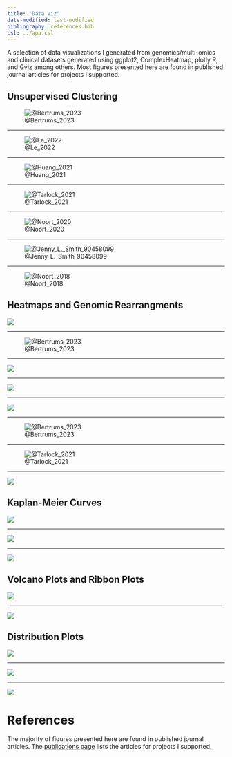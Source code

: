 ```yaml
---
title: "Data Viz"
date-modified: last-modified
bibliography: references.bib
csl: ../apa.csl
---
```


A selection of data visualizations I generated from genomics/multi-omics and clinical datasets generated using ggplot2, ComplexHeatmap, plotly R, and Gviz among others. Most figures presented here are found in published journal articles for projects I supported.

::: panel-tabset
## Unsupervised Clustering

![@Bertrums_2023](https://haematologica.org/article/download/haematol.2022.281653/75868/81609)

<hr class="hr-dark">

</hr>

![@Le_2022](https://dm5migu4zj3pb.cloudfront.net/manuscripts/157000/157101/large/JCI157101.f3.jpg)

<hr class="hr-dark">

</hr>

![@Huang_2021](https://ash.silverchair-cdn.com/ash/content_public/journal/bloodadvances/5/23/10.1182_bloodadvances.2021004965/2/advancesadv2021004965f2.png?Expires=1730261659&Signature=HIeEpu8Z-RKLUDneKFM~ng-HBauh3plaGCE7A64RYO~ESwuPsFi3fWYl0gnpCrNuzukiC8CttpC0HcWv~R0TzkbkoHLSK0K73FKLirwKSu211OvBcEQ7T6uwYLg42~~QPUz3hDnszIjrKO63pOXOhHIDFoVpYLLVdhf3-WxG3QN5MLZpvjbjc~dDwNrSXihmef8gcpqvKeuNtt2yrc42lr~xLpV3mhHmb59O0CX2kJz3roMOtiLUltLLljJvngMOFbc~mleOC76HbxNXPN-ddp9kf2Tj3XsG1ed61rGTPvUwl1L6n9l74eg~YhHHkDrPvxqiBAy~u1sXkp3nCbE5IQ__&Key-Pair-Id=APKAIE5G5CRDK6RD3PGA)

<hr class="hr-dark">

</hr>

![@Tarlock_2021](https://ash.silverchair-cdn.com/ash/content_public/journal/blood/138/13/10.1182_blood.2020009652/9/bloodbld2020009652f4.png?Expires=1730261274&Signature=NlncVp44SrVaOEV01DNCH1GAyLbzpejrMN1J3TMtxcd4Lqaxt2lhaMlvWcXXqWSLenkQOeULtdBjstYTxTtIxotXH9We1fsVJugY-C0Qqcy6UTXmxiijWraRWm8eJ9UXpVcqWpSK9Tb0YSgMe5nFYwD5wg3NKaPV8fAJNaUveA8B79Gyih42mNJBbxf6XSRfFPUoAz641zKmMxJTx2UIS1lWLLKO7lQ4~ZcLXn18z8xbYdpeIVTrrVKPXsya2kIIVrZXOZ~-cwFV1lmJDJ20EIq7uGeT4YY1pxFPGsb6XlgKvgnWYqbKlEidVYP1D8E52~ZQy2nsU~4B66kBKVoKGg__&Key-Pair-Id=APKAIE5G5CRDK6RD3PGA)

<hr class="hr-dark">

</hr>

![@Noort_2020](https://haematologica.org/article/download/9743/70851/74383)

<hr class="hr-dark">

</hr>

![@Jenny_L._Smith_90458099](https://www.biorxiv.org/content/biorxiv/early/2019/05/10/632166/F1.large.jpg?width=800&height=600&carousel=1)

<hr class="hr-dark">

</hr>

![@Noort_2018](https://ash.silverchair-cdn.com/ash/content_public/journal/blood/132/15/10.1182_blood-2018-05-849059/4/m_blood849059f2.png?Expires=1730211482&Signature=uNHdgEhz-qiPP4TXrnvB~7LZNLzZOuUabjKwRH1Gtfa2PhpCWneuLzebfgsBVgxMEthcozHPww5PYF8GdwIF3thYmAr471IK82ghDR7Hhlnvl5FUpjkD5dXJGzHl5~RpzPOB5f5JFZPimmTcaepMz70JnM7gi3RX408JEYZh9x2dzIvuaS5mzC5l-1hkELaDIgLj4PufkF-ts9Ze5I5s0GDA7FIyGEOVE2Gl7AWCCjHmrSGMU3qgxQCh6ZZrrPxdadlohekf8XE0Mn4JDrr3QY54KUzZwBINrgp0Az1XUyCy14K5tYAtA38bkc4d5ZTHB10Hn0oCk3asUG5Pi1r2Nw__&Key-Pair-Id=APKAIE5G5CRDK6RD3PGA)

## Heatmaps and Genomic Rearrangments

![](https://ash.silverchair-cdn.com/ash/content_public/journal/blood/138/supplement%201/10.1182_blood-2021-148894/1/2356fig01.png?Expires=1730260594&Signature=woDFER9HmrEYktsytu6EJmFpUhkHNzJwB-5BkTTh8-GZ3ai91Jf~AFTWJYivr8hvrZx7dA~DrZDMN7lguBjtY7B-YU6OFxQXt8gdnjFywU26U~Xx2E7pKIdT8ShdfLQUOf2ruDIk~lGMVYto4N2NtNtxsWAjyv1tI5slDREcL7KqSI4AZ-oiAtrvb93cn3tynWFvxZqsu4si-P0xrTA~-XpqUhsgLZiOyhsGP9ux4assv-52v5ahErsjpboAkf3jV7ZSTdDDMPE~OzquAsisfz7LyH~1qsFiSvK~wXjkFwAhrwCnuBuMkBvEEnzvq5ox65~dpBE7UBP8gTiPs1ehxQ__&Key-Pair-Id=APKAIE5G5CRDK6RD3PGA)

<hr class="hr-dark">

</hr>

![@Bertrums_2023](https://haematologica.org/article/download/haematol.2022.281653/75868/81611)

<hr class="hr-dark">

</hr>

![](https://www.ncbi.nlm.nih.gov/pmc/articles/PMC10038909/bin/nihms-1870608-f0002.jpg)

<hr class="hr-dark">

</hr>

![](https://www.biorxiv.org/content/biorxiv/early/2023/01/05/2023.01.05.522945/F3.large.jpg?width=800&height=600&carousel=1)

<hr class="hr-dark">

</hr>

![](https://aacr.silverchair-cdn.com/aacr/content_public/journal/clincancerres/26/3/10.1158_1078-0432.ccr-19-1800/2/726fig4.jpeg?Expires=1730262203&Signature=VByPCnZicAOBadSKo-vJAQe-uk5~prlkPmww~fEQLa0zULhNrvwo1AHHnsPATj-UYPNLoV4ZR~Dx-JQVu7jOgkd5gr5dS4NUsN1abycR22tp4j8s76UUue95FkpmJbygEcLLHFWp6FnSTvg4CQmq-77hU7st3jIIrHAJze0Oio0x4t7K2iq8fRKnm6L2yl~o-YRsJrYBvLj5mnSUmp9c9BGf7kWTm0PX4ASTuKBIx1jpEh2DZf5ccOXgqiuUNtZxFYGow0mYcT4V5JQZEz98NnWAiRPXEgoVVeMhe6mcG1cxObBVUS6Q52dMJAvNhdrvDzOAruTYIgzbxX-bQT3EBQ__&Key-Pair-Id=APKAIE5G5CRDK6RD3PGA)

<hr class="hr-dark">

</hr>

![@Bertrums_2023](https://haematologica.org/article/download/haematol.2022.281653/75868/81610)

<hr class="hr-dark">

</hr>

![@Tarlock_2021](https://ash.silverchair-cdn.com/ash/content_public/journal/blood/138/13/10.1182_blood.2020009652/9/bloodbld2020009652f2.png?Expires=1730261226&Signature=esv~Y1me-93JB2DFkndlRinisQgMS6OaiGIIWA5ty~2Ibp4QMuaxCnl2IRb9HJOj-q3E3dqUgnJkUb1PxiZySIrKxr184VTHjcUYZdbXwesvS-KSOPNfuU38x4CXPAxcD0HArt~~ITXf07QcTemzbBxJ0I6JiRf7TcdV0Ir4iuLIvF1ycCPb~4d1FuJAPVkZ1djo60Qur4E4c1U-7FVa8Pj2nHHR-a-Mr-2FD-JbWHutK88AKLJFmf8OZm90CZ40LiVaGyM~ii4OkBp9u8T5kQ2NLGjra3A-TzwIYssVExSEZ1yGt7rDjxO0t1hgk1PhQLCmCpploJX6XXWWCKlpSg__&Key-Pair-Id=APKAIE5G5CRDK6RD3PGA)

<hr class="hr-dark">

</hr>

![](https://aacr.silverchair-cdn.com/aacr/content_public/journal/clincancerres/26/3/10.1158_1078-0432.ccr-19-1800/2/726fig1.jpeg?Expires=1730262240&Signature=jMDKl8pR-UJ2bSsrju-ydYiEHPksf9D3jnHrp6faGx7FXXV9APYD3ZrU0iBFsVWlpb6-fBIF-Cxk26ADVeRAYNTXlLNnSnzjxIG9la~62S~TTTSikIh5wWM17VYo3V0kJ-pl7zuX4KufwY8sggSlC0n05CrliQFj5nBGCDTymenrxslmY2U0itoui66Rv10R7KSLL6-RsRFBNIY0D48aDcev14NXn-FUoo0ZmkeBRXzkY77326V-xUwQreTKo7PSNhX~eexe1Y9YywxqZnUE2W34fhiTo0Zc3ThArvNh2DzPSs8mJank2GZmRC5o3rxvUBr69~s~PD1Jfsmao18r-g__&Key-Pair-Id=APKAIE5G5CRDK6RD3PGA)

## Kaplan-Meier Curves

![](https://media.springernature.com/full/springer-static/image/art%3A10.1038%2Fs41467-022-33244-6/MediaObjects/41467_2022_33244_Fig1_HTML.png?as=webp)

<hr class="hr-dark">

</hr>

![](https://media.springernature.com/full/springer-static/image/art%3A10.1038%2Fs41467-022-33244-6/MediaObjects/41467_2022_33244_Fig2_HTML.png?as=webp)

<hr class="hr-dark">

</hr>

![](https://ascopubs.org/cms/10.1200/JCO.22.01114/asset/8e1346f4-0978-45c1-8807-96ba2256416f/assets/images/large/jco.22.01114f1.jpg)

## Volcano Plots and Ribbon Plots

![](https://www.biorxiv.org/content/biorxiv/early/2023/01/05/2023.01.05.522945/F2.large.jpg?width=800&height=600&carousel=1)

<hr class="hr-dark">

</hr>

![](https://aacr.silverchair-cdn.com/aacr/content_public/journal/clincancerres/26/3/10.1158_1078-0432.ccr-19-1800/2/726fig6.jpeg?Expires=1730262492&Signature=HB3i9MwTmFbb~huZXzBy8HuNR3lVkrZUZr2hAR1Bmv1nYmDTNqAFy74F77xOdci5boqPYWH3~oQTFYMK870Jd1Yp0Fzvd1ZrEnhX~bX5Wz4VhQjDbvCsfy8NJcQAJ27WxSpZqOl7SGM6pcBXSw7N138REge~~S8fWqwFMRUik20a1x7pxNH31mXXYwFH7tZm0UA3leKxRu4NwmaxBoqtKs6h0N1eMYdFffrUNLYtMoCrDVMWSTAV7U3ojKzZzDf5FX-BEhRVoLPzidd-8M7AHNhogPRhLsGtEMmVFaPH~stvd9bAeIHe0Iwcojs1Vi61EVf1wpCwmmzSf8MkWXkFHA__&Key-Pair-Id=APKAIE5G5CRDK6RD3PGA)

## Distribution Plots

![](https://aacr.silverchair-cdn.com/aacr/content_public/journal/clincancerres/26/3/10.1158_1078-0432.ccr-19-1800/2/726fig2.jpeg?Expires=1730262542&Signature=O4XGzni~T58t4eDrHE9kC4NQYDS5dxUbNY5KTlRSVGu9UgY9VSNbG25TELSDOdYjtV0KEWvT0E0Bi1ttE7Vx1~tSXGg30uw3mut2KcDkZfmJTF8xadAJAB64bUqYiBpya5XNm9QKnSx2bOv5YBDd5M6CklMJaJZhk7UgK0duWhy9nPSUeJePeJ~ozNht1wjyBHx~u9bp07sEO2Vx-lDj7ztVjFmlpqO3WOpFmuUBYCe73n0Ztv7ORS6wMb9lNEtg0CelDwNmJDh35dS10m0XzwXQhmlzib6Op9Rcuebl5hvmb9qbqLH68-JrgYoOuMaveVUJPBlots9WWZK~c5ydyQ__&Key-Pair-Id=APKAIE5G5CRDK6RD3PGA)

<hr class="hr-dark">

</hr>

![](https://ascopubs.org/cms/10.1200/JCO.22.01114/asset/899c156f-56da-4afd-be60-7029a60cd916/assets/images/large/jco.22.01114f2.jpg)

<hr class="hr-dark">

</hr>

![](https://ascopubs.org/cms/10.1200/JCO.22.01114/asset/2c99b21b-0b78-46c4-ad96-32781bf0299d/assets/images/large/jco.22.01114f3.jpg)
:::

# References

The majority of figures presented here are found in published journal articles. The [publications page](../projects/data_visualization.html) lists the articles for projects I supported.

::: {#refs}
:::
